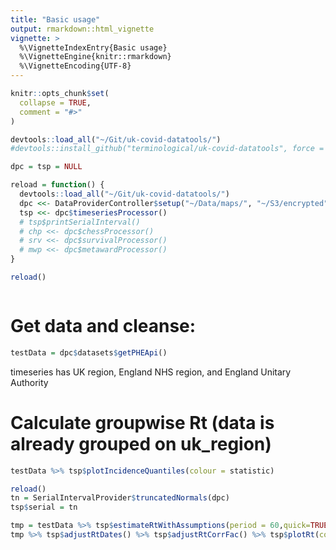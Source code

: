 ```yaml
---
title: "Basic usage"
output: rmarkdown::html_vignette
vignette: >
  %\VignetteIndexEntry{Basic usage}
  %\VignetteEngine{knitr::rmarkdown}
  %\VignetteEncoding{UTF-8}
---
```


```r
knitr::opts_chunk$set(
  collapse = TRUE,
  comment = "#>"
)
```

```r
devtools::load_all("~/Git/uk-covid-datatools/")
#devtools::install_github("terminological/uk-covid-datatools", force = TRUE)

dpc = tsp = NULL

reload = function() {
  devtools::load_all("~/Git/uk-covid-datatools/")
  dpc <<- DataProviderController$setup("~/Data/maps/", "~/S3/encrypted")
  tsp <<- dpc$timeseriesProcessor()
  # tsp$printSerialInterval()
  # chp <<- dpc$chessProcessor()
  # srv <<- dpc$survivalProcessor()
  # mwp <<- dpc$metawardProcessor()
}

reload()



```

# Get data and cleanse:

```r

testData = dpc$datasets$getPHEApi()

```

timeseries has UK region, England NHS region, and England Unitary Authority

# Calculate groupwise Rt (data is already grouped on uk_region)

```r


testData %>% tsp$plotIncidenceQuantiles(colour = statistic)


```
```r

reload()
tn = SerialIntervalProvider$truncatedNormals(dpc)
tsp$serial = tn


```

```r
tmp = testData %>% tsp$estimateRtWithAssumptions(period = 60,quick=TRUE,nocache=TRUE)
tmp %>% tsp$adjustRtDates() %>% tsp$adjustRtCorrFac() %>% tsp$plotRt(colour=statistic, rtlim = c(0,10), dates = "2020-02-01")
```